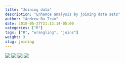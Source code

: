 ```yaml
---
title: "Joining data"
description: "Enhance analysis by joining data sets"
author: "Andrew Ba Tran"
date: 2018-05-27T21:13:14-05:00
categories: ["R"]
tags: ["R", "wrangling", "joins"]
weight: 3
slug: joining
---
```


![](/wrangling/joining/images/leftjoin.png)
![](/wrangling/joining/images/rightjoin.png)
![](/wrangling/joining/images/fulljoin.png)
![](/wrangling/joining/images/innerjoin.png)


